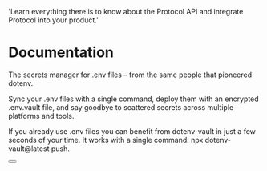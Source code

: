 
  'Learn everything there is to know about the Protocol API and integrate Protocol into your product.'

# Documentation

The secrets manager for .env files – from the same people that pioneered dotenv.

Sync your .env files with a single command, deploy them with an encrypted .env.vault file, and say goodbye to scattered secrets across multiple platforms and tools.

If you already use .env files you can benefit from dotenv-vault in just a few seconds of your time. It works with a single command: npx dotenv-vault@latest push.

<div className="not-prose mb-16 mt-6 flex gap-3">
  <Button href="/docs/quickstart" arrow="right" children="Quickstart" />
</div>

